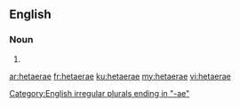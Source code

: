 {{also|hetæræ}}
==English==

===Noun===
{{head|en}}

# {{irregular plural of|hetaera}}

[[Category:English irregular plurals ending in "-ae"]]

[[ar:hetaerae]]
[[fr:hetaerae]]
[[ku:hetaerae]]
[[my:hetaerae]]
[[vi:hetaerae]]
